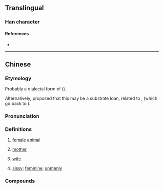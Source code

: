 {{character info/new}}
==Translingual==

===Han character===
{{Han char|rn=5|rad=乙|as=07|sn=8|four=47715|canj=PDWYI|ids=⿺也母}}

====References====
* {{Han ref|kx=0084.201|hdz=42382.040|uh=4E78|ud=20088}}

----

==Chinese==
{{zh-forms}}

===Etymology===
Probably a dialectal form of {{och-l|女|id=1|woman; female}} ({{zh-ref|Schuessler, 2007}}).

Alternatively, {{zh-ref|Li (1990)}} proposed that this may be a {{bor|zh|tai|-}} substrate loan, related to {{cog|za|nax||younger maternal uncle or aunt}}, {{cog|th|น้า}} (which go back to {{cog|tai-pro|*naːᶜ||mother's younger sibling}}).

===Pronunciation===
{{zh-pron
|m=nǎ
|c=naa2
|c-t=na2
|mn-t=na2
|cat=n,a
}}

===Definitions===
{{zh-hanzi}}

# {{lb|zh|Cantonese}} [[female]] [[animal]]
#: {{zh-x|豬乸|sow|C}}
# {{lb|zh|Cantonese|often|derogatory}} [[mother]]
# {{lb|zh|Cantonese|often|derogatory}} [[wife]] {{zh-mw|c:隻}}
# {{lb|zh|Cantonese}} [[sissy]]; [[feminine]]; [[unmanly]]
#: {{zh-x|乸型|sissy|C}}

===Compounds===
{{zh-der|豬乸|雞乸|馬乸|狗乸|貓乸|鴨乸|乸型|婆乸|蜞乸|仔乸|蝨乸|蛤乸|後底乸|老虎乸|有爺生，冇乸教}}